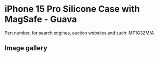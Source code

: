 
# iPhone 15 Pro Silicone Case with MagSafe - Guava

Part number, for search engines, auction websites and such: MT1G3ZM/A

## Image gallery

<div style={{ width: "768px" }}>
  <GalleryComponent
    images={[
      {
        original: "/everysource/MT1G3.png",
        thumbnail: "/everypreview/MT1G3.png",
      },
      {
        original: "/everysource/MT1G3_AV1.png",
        thumbnail: "/everypreview/MT1G3_AV1.png",
      },
      {
        original: "/everysource/MT1G3_AV2.png",
        thumbnail: "/everypreview/MT1G3_AV2.png",
      },
      {
        original: "/everysource/MT1G3_AV3.png",
        thumbnail: "/everypreview/MT1G3_AV3.png",
      },
      {
        original: "/everysource/MT1G3_AV4.png",
        thumbnail: "/everypreview/MT1G3_AV4.png",
      },
      {
        original: "/everysource/MT1G3_AV5.png",
        thumbnail: "/everypreview/MT1G3_AV5.png",
      }
    ]}
  />
</div>